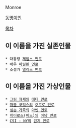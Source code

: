Monroe

[[동명이인]]

[[목차]]
== 이 이름을 가진 실존인물 ==
 * 대통령 [[제임스 먼로]]
 * 배우 [[마릴린 먼로]]
 * 소설가 [[앨리스 먼로]]

== 이 이름을 가진 가상인물 ==
 * [[그림 형제]]의 [[에디 먼로]]
 * [[마블 코믹스]]의 [[오로로 먼로]]
 * [[심슨 가족]]의 [[마빈 먼로]]
 * [[히어로즈(미드)]]의 [[아담 먼로]]
 * [[CSI : NY]]의 [[린지 먼로]]
